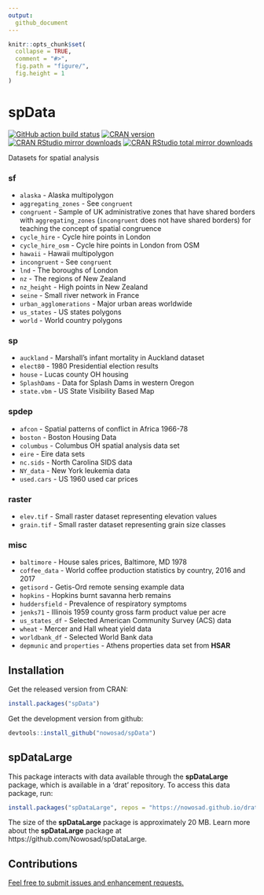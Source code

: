 ```yaml
---
output:
  github_document
---
```

<!-- README.md is generated from README.Rmd. Please edit that file -->

```r
knitr::opts_chunk$set(
  collapse = TRUE,
  comment = "#>",
  fig.path = "figure/",
  fig.height = 1
)
```

# spData 

[![GitHub action build status](https://github.com/Nowosad/spData/workflows/pkgdown/badge.svg)](https://github.com/Nowosad/spData/actions)
[![CRAN version](http://www.r-pkg.org/badges/version/spData)](https://cran.r-project.org/package=spData)
[![CRAN RStudio mirror downloads](http://cranlogs.r-pkg.org/badges/spData)](https://cran.r-project.org/package=spData)
[![CRAN RStudio total mirror downloads](https://cranlogs.r-pkg.org/badges/grand-total/spData)](https://cran.r-project.org/package=spData)

Datasets for spatial analysis

### **sf**

- `alaska` - Alaska multipolygon
- `aggregating_zones` - See `congruent`
- `congruent` - Sample of UK administrative zones that have shared borders with `aggregating_zones` (`incongruent` does not have shared borders) for teaching the concept of spatial congruence
- `cycle_hire` - Cycle hire points in London
- `cycle_hire_osm` - Cycle hire points in London from OSM
- `hawaii` - Hawaii multipolygon
- `incongruent` - See `congruent`
- `lnd` - The boroughs of London
- `nz` - The regions of New Zealand
- `nz_height` - High points in New Zealand
- `seine` - Small river network in France 
- `urban_agglomerations` - Major urban areas worldwide
- `us_states` - US states polygons
- `world` - World country polygons

### **sp**

- `auckland` - Marshall's infant mortality in Auckland dataset
- `elect80` - 1980 Presidential election results
- `house` - Lucas county OH housing
- `SplashDams` - Data for Splash Dams in western Oregon
- `state.vbm` - US State Visibility Based Map

### **spdep**

- `afcon` - Spatial patterns of conflict in Africa 1966-78
- `boston` - Boston Housing Data
- `columbus` - Columbus OH spatial analysis data set
- `eire` - Eire data sets
- `nc.sids` - North Carolina SIDS data
- `NY_data` - New York leukemia data
- `used.cars` - US 1960 used car prices

### **raster**

- `elev.tif` - Small raster dataset representing elevation values
- `grain.tif` - Small raster dataset representing grain size classes

### misc

- `baltimore` - House sales prices, Baltimore, MD 1978
- `coffee_data` - World coffee production statistics by country, 2016 and 2017
- `getisord` - Getis-Ord remote sensing example data
- `hopkins` - Hopkins burnt savanna herb remains
- `huddersfield` - Prevalence of respiratory symptoms
- `jenks71` - Illinois 1959 county gross farm product value per acre
- `us_states_df` - Selected American Community Survey (ACS) data
- `wheat` - Mercer and Hall wheat yield data
- `worldbank_df` - Selected World Bank data
- `depmunic` and `properties` - Athens properties data set from **HSAR**

## Installation

Get the released version from CRAN:

```R
install.packages("spData")
```

Get the development version from github:

```R
devtools::install_github("nowosad/spData")
```

## spDataLarge

This package interacts with data available through the **spDataLarge** package, which is available in a 'drat' repository. 
To access this data package, run:

```R
install.packages("spDataLarge", repos = "https://nowosad.github.io/drat/", type = "source")
```

The size of the **spDataLarge** package is approximately 20 MB.
Learn more about the **spDataLarge** package at https://github.com/Nowosad/spDataLarge.

## Contributions

[Feel free to submit issues and enhancement requests.](https://github.com/Nowosad/spData/issues)
